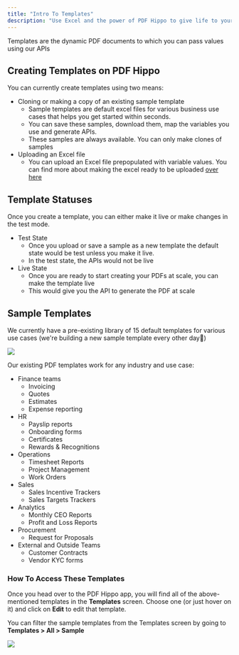 ```yaml
---
title: "Intro To Templates"
description: "Use Excel and the power of PDF Hippo to give life to your PDF APIs"
---
```


Templates are the dynamic PDF documents to which you can pass values using our APIs

## Creating Templates on PDF Hippo

You can currently create templates using two means:

* Cloning or making a copy of an existing sample template  
   * Sample templates are default excel files for various business use cases that helps you get started within seconds.  
   * You can save these samples, download them, map the variables you use and generate APIs.  
   * These samples are always available. You can only make clones of samples
* Uploading an Excel file  
   * You can upload an Excel file prepopulated with variable values. You can find more about making the excel ready to be uploaded [over here](/reference/mapping-data-to-your-templates)

## Template Statuses

Once you create a template, you can either make it live or make changes in the test mode.

* Test State  
   * Once you upload or save a sample as a new template the default state would be test unless you make it live.  
   * In the test state, the APIs would not be live
* Live State  
   * Once you are ready to start creating your PDFs at scale, you can make the template live  
   * This would give you the API to generate the PDF at scale

## Sample Templates

We currently have a pre-existing library of 15 default templates for various use cases (we're building a new sample template every other day🎉)

![](/images/reference/5a0d395-Hippo_PH_3.gif) 

Our existing PDF templates work for any industry and use case:

* Finance teams  
   * Invoicing  
   * Quotes  
   * Estimates  
   * Expense reporting
* HR  
   * Payslip reports  
   * Onboarding forms  
   * Certificates  
   * Rewards & Recognitions
* Operations  
   * Timesheet Reports  
   * Project Management  
   * Work Orders
* Sales  
   * Sales Incentive Trackers  
   * Sales Targets Trackers
* Analytics  
   * Monthly CEO Reports  
   * Profit and Loss Reports
* Procurement  
   * Request for Proposals
* External and Outside Teams  
   * Customer Contracts  
   * Vendor KYC forms

### How To Access These Templates

Once you head over to the PDF Hippo app, you will find all of the above-mentioned templates in the **Templates** screen. Choose one (or just hover on it) and click on **Edit** to edit that template.

You can filter the sample templates from the Templates screen by going to **Templates > All > Sample** 

![](/images/reference/f8c2a94-Hippo_PH_6.png)